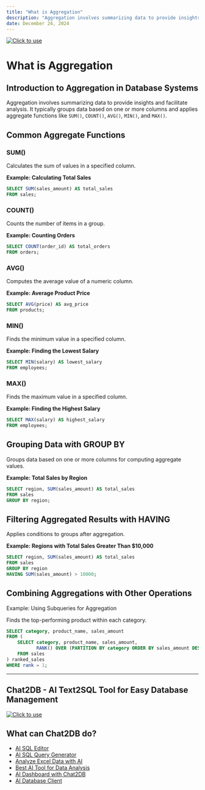 ```yaml
---
title: "What is Aggregation"
description: "Aggregation involves summarizing data to provide insights and facilitate analysis. It typically groups data based on one or more columns and applies aggregate functions."
date: December 24, 2024
---
```

[![Click to use](/image/blog/bg/chat2db1.png)](https://app.chat2db.ai/)
# What is Aggregation

## Introduction to Aggregation in Database Systems

Aggregation involves summarizing data to provide insights and facilitate analysis. It typically groups data based on one or more columns and applies aggregate functions like `SUM()`, `COUNT()`, `AVG()`, `MIN()`, and `MAX()`.

## Common Aggregate Functions

### SUM()

Calculates the sum of values in a specified column.

**Example: Calculating Total Sales**

```SQL
SELECT SUM(sales_amount) AS total_sales
FROM sales;
```

### COUNT()

Counts the number of items in a group.

**Example: Counting Orders**

```SQL
SELECT COUNT(order_id) AS total_orders
FROM orders;
```

### AVG()

Computes the average value of a numeric column.

**Example: Average Product Price**

```SQL
SELECT AVG(price) AS avg_price
FROM products;
```

### MIN()

Finds the minimum value in a specified column.

**Example: Finding the Lowest Salary**

```SQL
SELECT MIN(salary) AS lowest_salary
FROM employees;
```

### MAX()

Finds the maximum value in a specified column.

**Example: Finding the Highest Salary**

```SQL
SELECT MAX(salary) AS highest_salary
FROM employees;
```

## Grouping Data with GROUP BY

Groups data based on one or more columns for computing aggregate values.

**Example: Total Sales by Region**

```SQL
SELECT region, SUM(sales_amount) AS total_sales
FROM sales
GROUP BY region;
```

## Filtering Aggregated Results with HAVING

Applies conditions to groups after aggregation.

**Example: Regions with Total Sales Greater Than $10,000**

```SQL
SELECT region, SUM(sales_amount) AS total_sales
FROM sales
GROUP BY region
HAVING SUM(sales_amount) > 10000;
```

## Combining Aggregations with Other Operations

Example: Using Subqueries for Aggregation

Finds the top-performing product within each category.

```SQL
SELECT category, product_name, sales_amount
FROM (
    SELECT category, product_name, sales_amount,
           RANK() OVER (PARTITION BY category ORDER BY sales_amount DESC) as rank
    FROM sales
) ranked_sales
WHERE rank = 1;
```

---

## Chat2DB - AI Text2SQL Tool for Easy Database Management

[![Click to use](/image/blog/chat2db.png)](https://app.chat2db.ai/)

## What can Chat2DB do?

- [AI SQL Editor](https://chat2db.ai/feature/AI%20SQL%20Editor)
- [AI SQL Query Generator](https://chat2db.ai/feature/AI%20SQL%20Query%20Generator)
- [Analyze Excel Data with AI](https://chat2db.ai/feature/Analyze%20Excel%20Data%20with%20AI)
- [Best AI Tool for Data Analysis](https://chat2db.ai/feature/Best%20AI%20Tool%20for%20Data%20Analysis)
- [AI Dashboard with Chat2DB](https://chat2db.ai/feature/AI%20Dashboard%20with%20Chat2DB)
- [AI Database Client](https://chat2db.ai/feature/AI%20Database%20Client)
